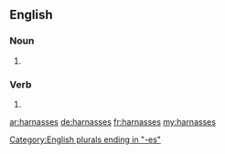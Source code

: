 ==English==

===Noun===
{{head|en|plural}}

# {{plural of|harnass|lang=en}}

===Verb===
{{head|en|verb form}}

# {{en-third-person singular of|harnass}}

[[Category:English plurals ending in "-es"]]

[[ar:harnasses]]
[[de:harnasses]]
[[fr:harnasses]]
[[my:harnasses]]